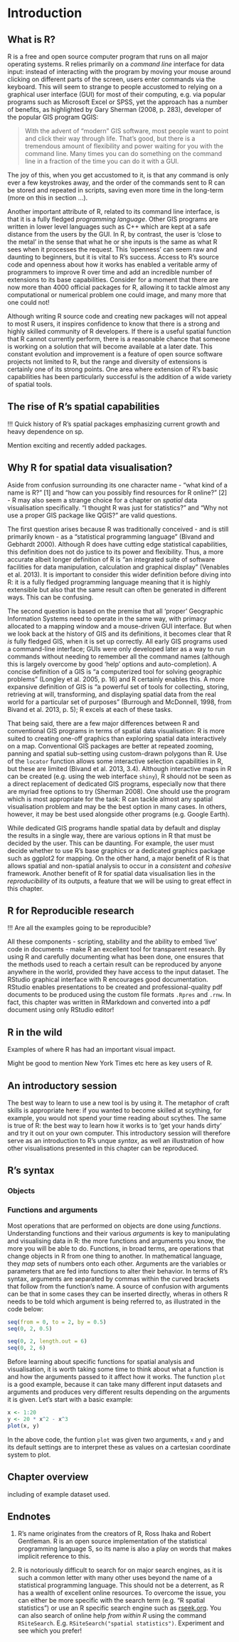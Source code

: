 Introduction
========================================================

## What is R?

R is a free and open source computer program that runs on 
all major operating systems. R relies primarily 
on a *command line* interface for data input: instead of 
interacting with the program by
moving your mouse around clicking on different parts of the screen, users
enter commands via the keyboard. This will seem to strange to people 
accustomed to relying on a graphical user interface (GUI) for most of their 
computing, e.g. via popular programs such as Microsoft Excel or SPSS, 
yet the approach has a number of benefits, as highlighted by Gary Sherman
(2008, p. 283), developer of the popular GIS program QGIS:

> With the advent of
“modern” GIS software, most people want to point and click their way
through life. That’s good, but there is a tremendous amount of flexibility 
and power waiting for you with the command line. Many times you
can do something on the command line in a fraction of the time you can
do it with a GUI.

The joy of this, when you get accustomed to it, is that any
command is only ever a few keystrokes
away, and the order of the commands sent to R can be stored and repeated in 
scripts, saving even more time in the long-term (more on this in section ...).

Another important attribute of R, related to its command line interface, 
is that it is a fully fledged *programming language*. Other 
GIS programs are written in lower level languages such as C++ 
which are kept at a safe distance from the users by the GUI. In R, by contrast, 
the user is 'close to the metal' in the sense that what he or she inputs 
is the same as what R sees when it processes the request. This 'openness' 
can seem raw and daunting to beginners, but it is vital to R's success. 
Access to R's source code and openness about how it works has enabled 
a veritable army of programmers to improve R over time and add 
an incredible number of extensions to its base capabilities. 
Consider for a moment that there are now more than 4000 official packages
for R, allowing it to tackle almost any computational or numerical problem one could image, 
and many more that one could not!

Although writing R source code and creating new packages will not
appeal to most R users, it inspires confidence to know that there is 
a strong and highly skilled community of R developers. If there is a 
useful spatial function that R cannot currently perform, there 
is a reasonable chance that someone is working on a solution that will become 
available at a later date. This constant evolution and improvement is 
a feature of open source software projects not limited to R, but the 
range and diversity of extensions is certainly one of its strong points. 
One area where extension of R's basic capabilities has been particularly 
successful is the addition of a wide variety of spatial tools. 

## The rise of R's spatial capabilities

!!! Quick history of R's spatial packages emphasizing current growth and heavy dependence on sp.

Mention exciting and recently added packages.

## Why R for spatial data visualisation?

Aside from confusion surrounding its one character name - "what kind of a name is R?" [1] and 
"how can you possibly find resources for R online?" [2] -
R may also seem a strange choice for a chapter on *spatial* data visualisation specifically.
"I thought R was just for statistics?" and "Why not use a proper GIS package 
like QGIS?" are valid questions.

The first question arises because R was traditionally
conceived - and is still primarily known - as a
"statistical programming language" (Bivand and Gebhardt 2000). Although R does have cutting 
edge statistical capabilities, this definition does not do justice to its power and 
flexibility. 
Thus, a more accurate albeit longer definition of R
is "an integrated suite of software facilities for data manipulation, calculation and graphical
display" (Venables et al. 2013). It is important to consider this 
wider definition before diving into R: it is a fully fledged programming language
meaning that it is highly extensible but also that the same result can 
often be generated in different ways. This can be confusing. 

The second question is based on the premise that all 'proper' Geographic Information Systems
need to operate in the same way, with primacy allocated to a mapping window and a 
mouse-driven GUI interface. But when we look back at the history of GIS and its definitions, 
it becomes clear that R *is* fully fledged GIS, when it is set up correctly. 
All early GIS programs used a command-line interface; GUIs were only developed 
later as a way to run commands without needing to remember all the command names
(although this is largely overcome by good 'help' options and auto-completion).
A concise definition of a GIS is "a computerized tool for solving
geographic problems" (Longley et al. 2005, p. 16) and R certainly enables this. 
A more expansive definition of GIS is "a powerful set of tools
for collecting, storing, retrieving at will, transforming, and displaying spatial
data from the real world for a particular set of purposes" (Burrough and McDonnell, 1998, 
from Bivand et al. 2013, p. 5); R excels at each of these tasks.

That being said, there are a few major 
differences between R and conventional GIS programs
in terms of spatial data visualisation:
R is more suited to creating one-off graphics than exploring spatial data
interactively on a map. Conventional GIS packages are better at 
repeated zooming, panning and spatial sub-setting using custom-drawn polygons
than R. Use of the `locator` function allows some interactive 
selection capabilities in R, but these are limited (Bivand et al. 2013, 3.4). 
Although interactive maps in R can 
be created (e.g. using the web interface `shiny`), R
should not be seen as a direct replacement of dedicated GIS
programs, especially now that there are myriad free options to try (Sherman 2008).
One should use the program which is most appropriate for the task: R can tackle 
almost any spatial visualisation problem and may be the best option in many cases. 
In others, however, it may be best used alongside other programs (e.g. Google Earth).

While dedicated GIS programs handle spatial data by 
default and display the results in a single way, there are various options in R
that must be decided by the user. This can be daunting.
For example, the user must decide whether to use R's base graphics 
or a dedicated graphics package such as ggplot2 for mapping.
On the other hand, a major benefit of R is that allows spatial and 
non-spatial analysis to occur in a *consistent* and *cohesive* framework. 
Another benefit of R for spatial data visualisation lies in the 
*reproducibility* of 
its outputs, a feature that we will be using to great effect in this chapter.

## R for Reproducible research

!!! Are all the examples going to be reproducible?

All these components - scripting, stability and the ability to 
embed 'live' code in documents - make R an excellent tool for 
transparent research. By using R and carefully documenting what has been done, 
one ensures that the methods used to reach a certain result can be reproduced 
by anyone anywhere in the world, provided they have access to the input dataset.
The RStudio graphical interface with R encourages good documentation.
RStudio enables presentations to be created and professional-quality 
pdf documents to be produced using the custom file formats `.Rpres` and `.rnw`.
In fact, this chapter was written in RMarkdown and 
converted into a pdf document using only RStudio editor!

## R in the wild

Examples of where R has had an important visual impact.

Might be good to mention New York Times etc here as key users of R.

## An introductory session

The best way to learn to use a new tool is by using it. 
The metaphor of craft skills is appropriate here: if you wanted to 
become skilled at scything, for example, you would not spend 
your time reading about scythes. The same is true of R: the best 
way to learn how it works is to 'get your hands dirty' and try it 
out on your own computer. This introductory session will therefore serve 
as an introduction to R's unque *syntax*, as well an illustration of 
how other visualisations presented in this chapter can be reproduced. 

## R's syntax

### Objects

### Functions and arguments

Most operations that are performed on objects are done using *functions*. 
Understanding functions and their various *arguments* is key to manipulating 
and visualising data in R: the more functions and arguments you know, the more
you will be able to do. Functions, in broad terms, are operations
that change objects in 
R from one thing to another. In mathematical 
language, they *map* sets of numbers onto each other.
Arguments are the variables or parameters 
that are fed into functions to alter their behavior.
In terms of R's syntax, arguments are separated by commas within the curved brackets that 
follow from the function's name. A source of confusion with arguments can be that in 
some cases they can be inserted directly, wheras in others R needs to be told which 
argument is being referred to, as illustrated in the code below:

```r
seq(from = 0, to = 2, by = 0.5)
seq(0, 2, 0.5)

seq(0, 2, length.out = 6)
seq(0, 2, 6)
```


Before learning about specific functions for spatial 
analysis and visualisation, it is worth taking some time to think about what 
a function is and how the arguments passed to it affect how it works. 
The function `plot` is a good example, because it can take many different 
input datasets and arguments and produces very different results depending on 
the arguments it is given. Let's start with a basic example:

```r
x <- 1:20
y <- 20 * x^2 - x^3
plot(x, y)
```

In the above code, the funtion `plot` was given two arguments, `x` and `y` and its default 
settings are to interpret these as values on a cartesian coordinate system to plot. 




## Chapter overview

including of example dataset used.

## Endnotes

1. R's name originates from the creators of R, Ross Ihaka and Robert Gentleman.
R is an open source implementation of the statistical programming language S, 
so its name is also a play on words that makes implicit reference to this.

2. R is notoriously difficult to search for on major search 
engines, as it is such a common letter with many other uses beyond the name
of a statistical programming language. This should not be a deterrent, as 
R has a wealth of excellent online resources. To overcome the issue, 
you can either be more specific with the search term (e.g. "R spatial statistics")
or use an R specific search engine such as [rseek.org](http://www.rseek.org/).
You can also search of online help *from within R* using the command `RSiteSearch`.
E.g. `RSiteSearch("spatial statistics")`. Experiment and see which you prefer!




